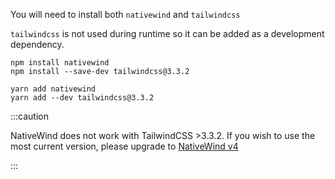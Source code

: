 
You will need to install both `nativewind` and `tailwindcss`

`tailwindcss` is not used during runtime so it can be added as a development dependency.

<Tabs>
  <TabItem value="npm" label="NPM" default>

```
npm install nativewind
npm install --save-dev tailwindcss@3.3.2
```

  </TabItem>
  <TabItem value="yarn" label="Yarn">

```
yarn add nativewind
yarn add --dev tailwindcss@3.3.2
```

  </TabItem>
</Tabs>


:::caution

NativeWind does not work with TailwindCSS >3.3.2. If you wish to use the most current version, please upgrade to [NativeWind v4](/v4/overview)

:::